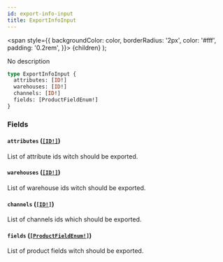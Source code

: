 ```yaml
---
id: export-info-input
title: ExportInfoInput
---
```


<span
style={{
      backgroundColor: color,
      borderRadius: '2px',
      color: '#fff',
      padding: '0.2rem',
    }}>
{children}
</span>
);

No description

```graphql
type ExportInfoInput {
  attributes: [ID!]
  warehouses: [ID!]
  channels: [ID!]
  fields: [ProductFieldEnum!]
}
```

### Fields

#### `attributes` ([`[ID!]`](/api-reference/scalars/id.mdx))

List of attribute ids witch should be exported.

#### `warehouses` ([`[ID!]`](/api-reference/scalars/id.mdx))

List of warehouse ids witch should be exported.

#### `channels` ([`[ID!]`](/api-reference/scalars/id.mdx))

List of channels ids which should be exported.

#### `fields` ([`[ProductFieldEnum!]`](/api-reference/enums/product-field-enum.mdx))

List of product fields witch should be exported.
